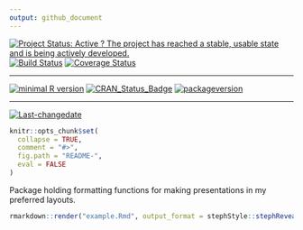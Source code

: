```yaml
---
output: github_document
---
```

[![Project Status: Active ? The project has reached a stable, usable state and is being actively developed.](http://www.repostatus.org/badges/latest/active.svg)](http://www.repostatus.org/#active)
[![Build Status](https://travis-ci.org/stephlocke/stephStyle.svg?branch=master)](https://travis-ci.org/stephlocke/stephStyle)
[![Coverage Status](https://img.shields.io/coveralls/stephlocke/stephStyle.svg)](https://coveralls.io/r/stephlocke/stephStyle?branch=master) 

---
 
[![minimal R version](https://img.shields.io/badge/R%3E%3D-3.3.0-6666ff.svg)](https://cran.r-project.org/)
[![CRAN_Status_Badge](http://www.r-pkg.org/badges/version/stephStyle)](https://cran.r-project.org/package=stephStyle)
[![packageversion](https://img.shields.io/badge/Package%20version-1.0.0.0-orange.svg?style=flat-square)](commits/master)
 
---
 
[![Last-changedate](https://img.shields.io/badge/last%20change-`r gsub('-', '--', Sys.Date())`-yellowgreen.svg)](/commits/master)

<!-- README.md is generated from README.Rmd. Please edit that file -->

```r
knitr::opts_chunk$set(
  collapse = TRUE,
  comment = "#>",
  fig.path = "README-",
  eval = FALSE
)
```

Package holding formatting functions for making presentations in my preferred layouts.
```r
rmarkdown::render("example.Rmd", output_format = stephStyle::stephRevealSlideStyle())
```
